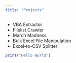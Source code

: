 ```yaml
---
title: "Projects"
---
```


- VBA Extractor
- Filelist Crawler
- March Madness
- Bulk Excel File Manipulation
- Excel-to-CSV Splitter


```r
print("Hello World")
```
